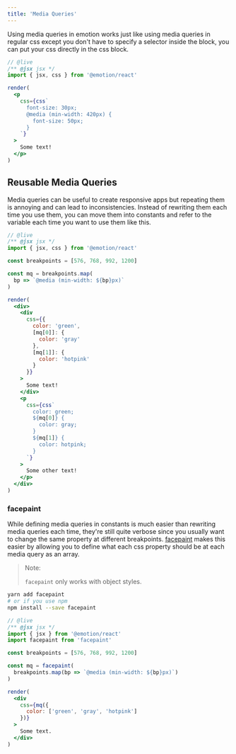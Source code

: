 ```yaml
---
title: 'Media Queries'
---
```


Using media queries in emotion works just like using media queries in regular css except you don't have to specify a selector inside the block, you can put your css directly in the css block.

```jsx
// @live
/** @jsx jsx */
import { jsx, css } from '@emotion/react'

render(
  <p
    css={css`
      font-size: 30px;
      @media (min-width: 420px) {
        font-size: 50px;
      }
    `}
  >
    Some text!
  </p>
)
```

## Reusable Media Queries

Media queries can be useful to create responsive apps but repeating them is annoying and can lead to inconsistencies. Instead of rewriting them each time you use them, you can move them into constants and refer to the variable each time you want to use them like this.

```jsx
// @live
/** @jsx jsx */
import { jsx, css } from '@emotion/react'

const breakpoints = [576, 768, 992, 1200]

const mq = breakpoints.map(
  bp => `@media (min-width: ${bp}px)`
)

render(
  <div>
    <div
      css={{
        color: 'green',
        [mq[0]]: {
          color: 'gray'
        },
        [mq[1]]: {
          color: 'hotpink'
        }
      }}
    >
      Some text!
    </div>
    <p
      css={css`
        color: green;
        ${mq[0]} {
          color: gray;
        }
        ${mq[1]} {
          color: hotpink;
        }
      `}
    >
      Some other text!
    </p>
  </div>
)
```

### facepaint

While defining media queries in constants is much easier than rewriting media queries each time, they're still quite verbose since you usually want to change the same property at different breakpoints. [facepaint](https://github.com/emotion-js/facepaint) makes this easier by allowing you to define what each css property should be at each media query as an array.

> Note:
>
> `facepaint` only works with object styles.

```bash
yarn add facepaint
# or if you use npm
npm install --save facepaint
```

```jsx
// @live
/** @jsx jsx */
import { jsx } from '@emotion/react'
import facepaint from 'facepaint'

const breakpoints = [576, 768, 992, 1200]

const mq = facepaint(
  breakpoints.map(bp => `@media (min-width: ${bp}px)`)
)

render(
  <div
    css={mq({
      color: ['green', 'gray', 'hotpink']
    })}
  >
    Some text.
  </div>
)
```
